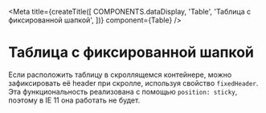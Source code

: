 
<Meta
  title={createTitle([
    COMPONENTS.dataDisplay,
    'Table',
    'Таблица с фиксированной шапкой',
  ])}
  component={Table}
/>

# Таблица с фиксированной шапкой

Если расположить таблицу в скроллящемся контейнере, можно зафиксировать её header при скролле, используя
свойство `fixedHeader`. Эта функциональность реализована с помощью `position: sticky`, поэтому в IE 11
она работать не будет.

<Canvas withSource="none">
  <FixedHeaderStory />
</Canvas>

<Source language="tsx" code={RawFixedHeaderStory} />
